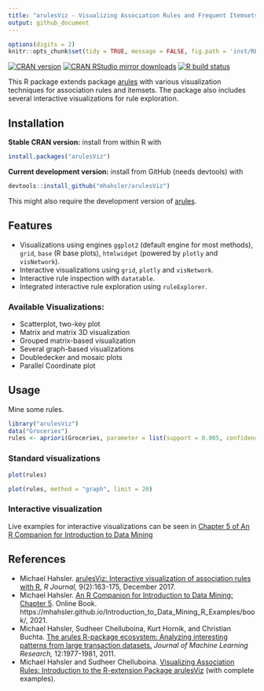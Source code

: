 ```yaml
---
title: "arulesViz - Visualizing Association Rules and Frequent Itemsets with R"
output: github_document
---
```


```r
options(digits = 2)
knitr::opts_chunk$set(tidy = TRUE, message = FALSE, fig.path = 'inst/README_files/')
```

[![CRAN version](https://www.r-pkg.org/badges/version/arulesViz)](https://cran.r-project.org/package=arulesViz)
[![CRAN RStudio mirror downloads](https://cranlogs.r-pkg.org/badges/arulesViz)](https://cran.r-project.org/package=arulesViz)
[![R build status](https://github.com/mhahsler/arulesViz/workflows/R-CMD-check/badge.svg)](https://github.com/mhahsler/arulesViz/actions)
  
This R package 
extends package [arules](https://github.com/mhahsler/arules) with various visualization techniques for association rules and itemsets. The package also includes several interactive visualizations for rule exploration.

## Installation

__Stable CRAN version:__ install from within R with
```r
install.packages("arulesViz")
```
__Current development version:__ install from GitHub (needs devtools) with
```r
devtools::install_github("mhahsler/arulesViz")
```
This might also require the development version of [arules](https://github.com/mhahsler/arules).

## Features
* Visualizations using engines `ggplot2` (default engine for most methods), `grid`, `base` (R base plots), `htmlwidget` (powered by `plotly` and `visNetwork`). 
* Interactive visualizations using `grid`, `plotly` and `visNetwork`.
* Interactive rule inspection with `datatable`.
* Integrated interactive rule exploration using `ruleExplorer`. 

### Available Visualizations:

* Scatterplot, two-key plot
* Matrix and matrix 3D visualization
* Grouped matrix-based visualization
* Several graph-based visualizations
* Doubledecker and mosaic plots
* Parallel Coordinate plot

## Usage 



Mine some rules.
```r
library("arulesViz")
data("Groceries")
rules <- apriori(Groceries, parameter = list(support = 0.005, confidence = 0.5))
```

### Standard visualizations

```r
plot(rules)
```

```r
plot(rules, method = "graph", limit = 20)
```

### Interactive visualization

Live examples for interactive visualizations can be seen in [Chapter 5 of An R Companion for Introduction to Data Mining](https://mhahsler.github.io/Introduction_to_Data_Mining_R_Examples/book/association-analysis-basic-concepts-and-algorithms.html#interactive-visualizations)

## References

* Michael Hahsler. [arulesViz: Interactive visualization of association rules with R.](https://journal.r-project.org/archive/2017/RJ-2017-047/RJ-2017-047.pdf) _R Journal,_ 9(2):163-175, December 2017.
* Michael Hahsler. [An R Companion for Introduction to Data Mining: Chapter 5](https://mhahsler.github.io/Introduction_to_Data_Mining_R_Examples/book/association-analysis-basic-concepts-and-algorithms.html). 
Online Book. https://mhahsler.github.io/Introduction_to_Data_Mining_R_Examples/book/, 2021.
* Michael Hahsler, Sudheer Chelluboina, Kurt Hornik, and Christian Buchta. [The arules R-package ecosystem: Analyzing interesting patterns from large transaction datasets.](https://jmlr.csail.mit.edu/papers/v12/hahsler11a.html) _Journal of Machine Learning Research,_ 12:1977-1981, 2011.
* Michael Hahsler and Sudheer Chelluboina. [Visualizing Association Rules: Introduction 
to the R-extension Package arulesViz](https://cran.r-project.org/package=arulesViz/vignettes/arulesViz.pdf) (with complete examples). 

